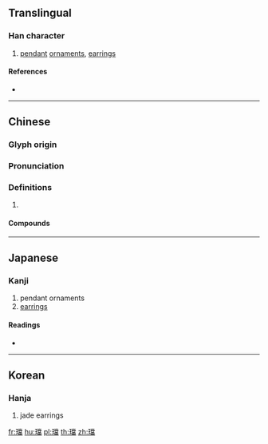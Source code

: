 {{character info/new}}
{{also|珰}}
==Translingual==

===Han character===
{{Han char|rn=96|rad=玉|as=13|sn=17|four=19166|canj=MGFBW|ids=⿰[[玉|⺩]][[當]]}}

# [[pendant]] [[ornament]]s, [[earring]]s

====References====
* {{Han ref|kx=0743.060|dkj=21276|dj=1152.060|hdz=21140.010|uh=74AB|ud=29867|bh=ED68|bd=60776}}

----

==Chinese==
{{zh-forms|s=珰}}

===Glyph origin===
{{Han etym}}

===Pronunciation===
{{zh-pron
|c=dong1
|mc=y
|oc=y
|cat=
}}

===Definitions===
{{zh-hanzi}}

# {{rfdef|zh}}

====Compounds====
{{zh-der|明璫|玉璫|珥璫|琅璫|璧璫|璫璫|耳璫|貂璫|金璫}}

----

==Japanese==

===Kanji===
{{ja-kanji|grade=|rs=玉13}}

# pendant ornaments
# [[earrings]]

====Readings====
* {{ja-readings|on=[[とう]] (tō)|kun=[[みみかざり]] (mimikazari)|nanori=}}

----

==Korean==

===Hanja===
{{ko-hanja|hangeul=당|eumhun=|rv=dang|mr=tang|y=tang}}

# jade earrings

[[fr:璫]]
[[hu:璫]]
[[pl:璫]]
[[th:璫]]
[[zh:璫]]